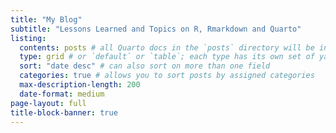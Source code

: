 ```yaml
---
title: "My Blog"
subtitle: "Lessons Learned and Topics on R, Rmarkdown and Quarto"
listing: 
  contents: posts # all Quarto docs in the `posts` directory will be included on your listing page
  type: grid # or `default` or `table`; each type has its own set of yaml options to include
  sort: "date desc" # can also sort on more than one field
  categories: true # allows you to sort posts by assigned categories 
  max-description-length: 200
  date-format: medium
page-layout: full
title-block-banner: true
---
```

